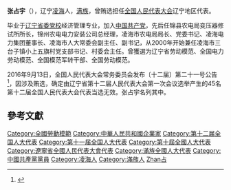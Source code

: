 '''张占宇'''（{{bd|1949年||}}），辽宁[[凌海|凌海]]人，[[满族|满族]]，曾贿选担任[[全国人民代表大会|全国人民代表大会]]辽宁地区代表。

毕业于[[辽宁省委党校|辽宁省委党校]]经济管理专业，加入[[中国共产党|中国共产党]]，先后任锦县农电局变压器修试所所长，锦州农电电力安装公司总经理，凌海市农电局局长、党委书记、凌海电力集团董事长、凌海市人大常委会副主任、副书记，从2000年开始兼任凌海市三台子镇小上五旗村党支部书记、村委会主任。曾獲選为辽宁省劳动模范、全国电力劳动模范、全国模范军转干部、全国劳动模范。

2016年9月13日，全国人民代表大会常务委员会发布〔十二届〕第二十一号公告<ref>{{Cite web|url=http://news.xinhuanet.com/politics/2016-09/13/c_1119560872.htm|title=受权发布:全国人民代表大会常务委员会公告 〔十二届〕第二十一号-新华网|accessdate=2016-09-13|author=|date=|work=|publisher=|archive-date=2016-09-13|archive-url=https://web.archive.org/web/20160913125353/http://news.xinhuanet.com/politics/2016-09/13/c_1119560872.htm|dead-url=no}}</ref>，因涉及贿选，确定由辽宁省第十二届人民代表大会第一次会议选举产生的45名第十二届全国人民代表大会代表当选无效。张占宇名列其中。

==參考文獻==
{{reflist}}
{{中国政治人物小作品}}

{{DEFAULTSORT:Zhang張}}
[[Category:全國勞動模範|Category:全國勞動模範]]
[[Category:中華人民共和國企業家|Category:中華人民共和國企業家]]
[[Category:第十二届全国人大代表|Category:第十二届全国人大代表]]
[[Category:第十一届全国人大代表|Category:第十一届全国人大代表]]
[[Category:第十屆全國人大代表|Category:第十屆全國人大代表]]
[[Category:遼寧省全國人民代表大會代表|Category:遼寧省全國人民代表大會代表]]
[[Category:滿族全國人大代表|Category:滿族全國人大代表]]
[[Category:中國共產黨黨員|Category:中國共產黨黨員]]
[[Category:凌海人|Category:凌海人]]
[[Category:滿族人|Category:滿族人]]
[[Category:張姓|Zhan占]]